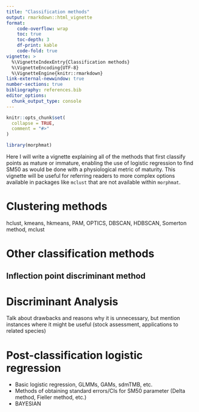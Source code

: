 ```yaml
---
title: "Classification methods"
output: rmarkdown::html_vignette
format: 
    code-overflow: wrap
    toc: true
    toc-depth: 3
    df-print: kable
    code-fold: true
vignette: >
  %\VignetteIndexEntry{Classification methods}
  %\VignetteEncoding{UTF-8}
  %\VignetteEngine{knitr::rmarkdown}
link-external-newwindow: true 
number-sections: true
bibliography: references.bib
editor_options: 
  chunk_output_type: console
---
```


```r
knitr::opts_chunk$set(
  collapse = TRUE,
  comment = "#>"
)
```

```r
library(morphmat)
```

Here I will write a vignette explaining all of the methods that first classify points as mature or immature, enabling the use of logistic regression to find SM50 as would be done with a physiological metric of maturity. This vignette will be useful for referring readers to more complex options available in packages like `mclust` that are not available within `morphmat`.

# Clustering methods

hclust, kmeans, hkmeans, PAM, OPTICS, DBSCAN, HDBSCAN, Somerton method, mclust

# Other classification methods

## Inflection point discriminant method

# Discriminant Analysis

Talk about drawbacks and reasons why it is unnecessary, but mention instances where it might be useful (stock assessment, applications to related species)

# Post-classification logistic regression

- Basic logistic regression, GLMMs, GAMs, sdmTMB, etc.
- Methods of obtaining standard errors/CIs for SM50 parameter (Delta method, Fieller method, etc.)
- BAYESIAN
